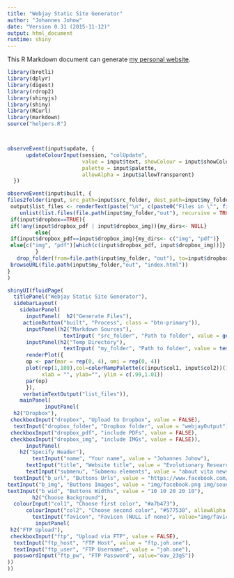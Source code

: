 ```yaml
---
title: "Webjay Static Site Generator"
author: "Johannes Johow"
date: "Version 0.31 (2015-11-12)"
output: html_document
runtime: shiny
---
```


This R Markdown document can generate [my personal website](http://joh.one).

```r

library(brotli) 
library(dplyr)
library(digest)
library(rdrop2)
library(shinyjs)
library(shiny)
library(RCurl)
library(markdown) 
source("helpers.R")



observeEvent(input$update, {
      updateColourInput(session, "colUpdate",
                        value = input$text, showColour = input$showColour,
                        palette = input$palette,
                        allowAlpha = input$allowTransparent)
  })

observeEvent(input$built, {
files2folder(input, src_path=input$src_folder, dest_path=input$my_folder)
 output$list_files <- renderText(paste("\n", c(paste0("Files in \"", file.path(input$my_folder, "out"), "\":"),
    unlist(list.files(file.path(input$my_folder,"out"), recursive = TRUE, include.dirs = FALSE)))))
 if(input$dropbox==TRUE){
 if(!any(input$dropbox_pdf | input$dropbox_img)){my_dirs<- NULL}
         else{
 if(input$dropbox_pdf==input$dropbox_img){my_dirs<- c("img", "pdf")}
 else{c("img", "pdf")[which(c(input$dropbox_pdf, input$dropbox_img))]}
         }
   drop_folder(from=file.path(input$my_folder, "out"), to=input$dropbox_folder, dirs=my_dirs)}
 browseURL(file.path(input$my_folder,"out", "index.html"))
}
)

shinyUI(fluidPage(
  titlePanel("Webjay Static Site Generator"),
  sidebarLayout(
    sidebarPanel(
      inputPanel(  h2("Generate Files"), 
     actionButton("built", "Process", class = "btn-primary")),
      inputPanel(h2("Markdown Sources"), 
                  textInput( "src_folder", "Path to folder", value = getwd())),
      inputPanel(h2("Temp Directory"), 
                  textInput( "my_folder", "Path to folder", value = tempdir())),
      renderPlot({
      op <- par(mar = rep(0, 4), omi = rep(0, 4))
      plot(rep(1,100),col=colorRampPalette(c(input$col1, input$col2))(100),pch="|",cex=20, axes = FALSE,
           xlab = "", ylab="", ylim = c(.99,1.01))
      par(op)
      }),
     verbatimTextOutput("list_files")),    
    mainPanel(
            inputPanel(
  h2("Dropbox"), 
 checkboxInput("dropbox", "Upload to Dropbox", value = FALSE),
  textInput("dropbox_folder", "Dropbox folder", value = "webjayOutput"),
 checkboxInput("dropbox_pdf", "include PDFs", value = FALSE),
 checkboxInput("dropbox_img", "include IMGs", value = FALSE)),
      inputPanel(
    h2("Specify Header"),
        textInput("name", "Your name", value = "Johannes Johow"),
      textInput("title", "Website title", value = "Evolutionary Research | Data Analysis | Software Engineering"),
      textInput("submenu", "Submenu elements", value = "about vita newsfeeds")), inputPanel( 
  textInput("b_url", "Buttons Urls", value = "https://www.facebook.com/johannes.johow https://soundcloud.com/akativ https://www.researchgate.net/profile/Johannes_Johow https://scholar.google.de/citations?user=okz5ucIAAAAJ https://github.com/johow"), 
textInput("b_img", "Buttons Images", value = "img/facebook.png img/soundcloud.png img/ResearchGate.png img/Google_Scholar.png img/github.png"),  
textInput("b_wid", "Buttons Widths", value = "10 10 20 20 10"),
        h2("Choose Background"),    
  colourInput("col1", "Choose first color", "#a7b473"),
      colourInput("col2", "Choose second color", "#577538", allowAlpha = TRUE),
        textInput("favicon", "Favicon (NULL if none)", value="img/favicon.ico")),
         inputPanel(
 h2("FTP Upload"), 
 checkboxInput("ftp", "Upload via FTP", value = FALSE),
  textInput("ftp_host", "FTP Host", value = "ftp.joh.one"),  
  textInput("ftp_user", "FTP Username", value = "joh.one"),  
  passwordInput("ftp_pw", "FTP Password", value="oav_23gS"))
))
))

```

